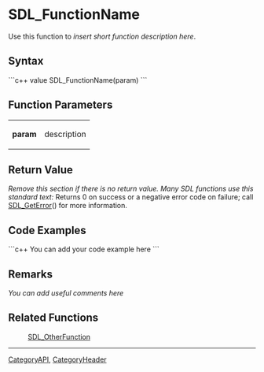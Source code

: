 <!-- pragma section-numbers off -->
<!-- pragma disable-camelcase -->

= SDL_FunctionName =
Use this function to ''insert short function description here''.


== Syntax ==
```c++
value SDL_FunctionName(param)
```

== Function Parameters ==
{|
|'''param'''
|description
|}

== Return Value ==
''Remove this section if there is no return value.
Many SDL functions use this standard text:''
Returns 0 on success or a negative error code on failure; call [[SDL_GetError]]() for more information.

== Code Examples ==
```c++
You can add your code example here
```

== Remarks ==
''You can add useful comments here''

== Related Functions ==
:[[SDL_OtherFunction]]

----
[[CategoryAPI]], [[CategoryHeader]]
